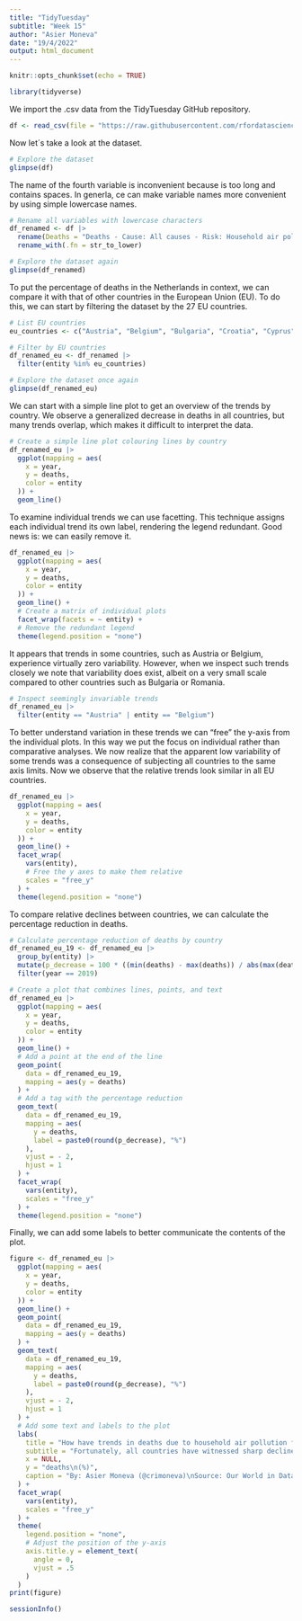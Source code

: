 ---
title: "TidyTuesday"
subtitle: "Week 15"
author: "Asier Moneva"
date: "19/4/2022"
output: html_document
---

```{r setup, include = FALSE}
knitr::opts_chunk$set(echo = TRUE)
```

```{r packages}
library(tidyverse)
```

We import the .csv data from the TidyTuesday GitHub repository.

```{r import-data}
df <- read_csv(file = "https://raw.githubusercontent.com/rfordatascience/tidytuesday/master/data/2022/2022-04-12/indoor_pollution.csv")
```

Now let´s take a look at the dataset.

```{r explore}
# Explore the dataset
glimpse(df)
```

The name of the fourth variable is inconvenient because is too long and contains spaces. In generla, ce can make variable names more convenient by using simple lowercase names.

```{r rename-vars}
# Rename all variables with lowercase characters
df_renamed <- df |> 
  rename(Deaths = "Deaths - Cause: All causes - Risk: Household air pollution from solid fuels - Sex: Both - Age: Age-standardized (Percent)") |> 
  rename_with(.fn = str_to_lower)

# Explore the dataset again
glimpse(df_renamed)
```

To put the percentage of deaths in the Netherlands in context, we can compare it with that of other countries in the European Union (EU). To do this, we can start by filtering the dataset by the 27 EU countries.

```{r filter}
# List EU countries
eu_countries <- c("Austria", "Belgium", "Bulgaria", "Croatia", "Cyprus", "Czechia", "Denmark", "Estonia", "Finland", "France", "Germany", "Greece", "Hungary", "Ireland", "Italy", "Latvia", "Lithuania", "Luxembourg", "Malta", "Netherlands", "Poland", "Portugal", "Romania", "Slovakia", "Slovenia", "Spain", "Sweden")

# Filter by EU countries
df_renamed_eu <- df_renamed |> 
  filter(entity %in% eu_countries)

# Explore the dataset once again
glimpse(df_renamed_eu)
```

We can start with a simple line plot to get an overview of the trends by country. We observe a generalized decrease in deaths in all countries, but many trends overlap, which makes it difficult to interpret the data.

```{r line-plot-1}
# Create a simple line plot colouring lines by country
df_renamed_eu |> 
  ggplot(mapping = aes(
    x = year,
    y = deaths,
    color = entity
  )) +
  geom_line()
```

To examine individual trends we can use facetting. This technique assigns each individual trend its own label, rendering the legend redundant. Good news is: we can easily remove it.

```{r line-plot-2}
df_renamed_eu |> 
  ggplot(mapping = aes(
    x = year,
    y = deaths,
    color = entity
  )) +
  geom_line() +
  # Create a matrix of individual plots
  facet_wrap(facets = ~ entity) +
  # Remove the redundant legend
  theme(legend.position = "none")
```

It appears that trends in some countries, such as Austria or Belgium, experience virtually zero variability. However, when we inspect such trends closely we note that variability does exist, albeit on a very small scale compared to other countries such as Bulgaria or Romania.

```{r inspect-trends}
# Inspect seemingly invariable trends
df_renamed_eu |> 
  filter(entity == "Austria" | entity == "Belgium")
```

To better understand variation in these trends we can "free" the y-axis from the individual plots. In this way we put the focus on individual rather than comparative analyses. We now realize that the apparent low variability of some trends was a consequence of subjecting all countries to the same axis limits. Now we observe that the relative trends look similar in all EU countries.

```{r line-plot-3}
df_renamed_eu |> 
  ggplot(mapping = aes(
    x = year,
    y = deaths,
    color = entity
  )) +
  geom_line() +
  facet_wrap(
    vars(entity),
    # Free the y axes to make them relative
    scales = "free_y"
  ) +
  theme(legend.position = "none")
```

To compare relative declines between countries, we can calculate the percentage reduction in deaths.

```{r line-plot-4}
# Calculate percentage reduction of deaths by country
df_renamed_eu_19 <- df_renamed_eu |> 
  group_by(entity) |> 
  mutate(p_decrease = 100 * ((min(deaths) - max(deaths)) / abs(max(deaths)))) |> 
  filter(year == 2019)

# Create a plot that combines lines, points, and text
df_renamed_eu |> 
  ggplot(mapping = aes(
    x = year,
    y = deaths,
    color = entity
  )) +
  geom_line() +
  # Add a point at the end of the line
  geom_point(
    data = df_renamed_eu_19,
    mapping = aes(y = deaths)
  ) +
  # Add a tag with the percentage reduction
  geom_text(
    data = df_renamed_eu_19,
    mapping = aes(
      y = deaths,
      label = paste0(round(p_decrease), "%")
    ),
    vjust = - 2,
    hjust = 1
  ) +
  facet_wrap(
    vars(entity),
    scales = "free_y"
  ) +
  theme(legend.position = "none")
```

Finally, we can add some labels to better communicate the contents of the plot.

```{r line-plot-5}
figure <- df_renamed_eu |> 
  ggplot(mapping = aes(
    x = year,
    y = deaths,
    color = entity
  )) +
  geom_line() +
  geom_point(
    data = df_renamed_eu_19,
    mapping = aes(y = deaths)
  ) +
  geom_text(
    data = df_renamed_eu_19,
    mapping = aes(
      y = deaths,
      label = paste0(round(p_decrease), "%")
    ),
    vjust = - 2,
    hjust = 1
  ) +
  # Add some text and labels to the plot
  labs(
    title = "How have trends in deaths due to household air pollution from solid fuels evolved\nin the EU countries over the last 30 years?",
    subtitle = "Fortunately, all countries have witnessed sharp declines ranging from 62 to 95%.",
    x = NULL,
    y = "deaths\n(%)",
    caption = "By: Asier Moneva (@crimoneva)\nSource: Our World in Data\n<https://ourworldindata.org/indoor-air-pollution>"
  ) +
  facet_wrap(
    vars(entity),
    scales = "free_y"
  ) +
  theme(
    legend.position = "none",
    # Adjust the position of the y-axis
    axis.title.y = element_text(
      angle = 0,
      vjust = .5
    )
  )
print(figure)
```

```{r session, eval = FALSE}
sessionInfo()
```

